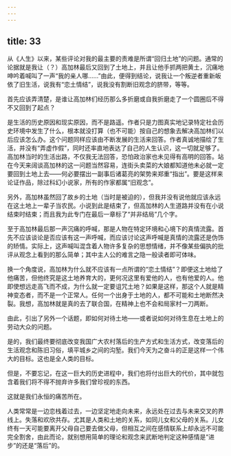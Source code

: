```yaml
---
---
---
```

title: 33
---




从《人生》以来，某些评论对我的最主要的责难是所谓“回归土地”的问题。通常的论据就是我让（？）高加林最后又回到了土地上，并且让他手抓两把黄土，沉痛地呻吟着喊叫了一声“我的亲人哪……”由此，便得到结论，说我让一个叛逆者重新皈依了旧生活，说我有“恋土情结”，说我没有割断旧观念的脐带，等等。

首先应该弄清楚，是谁让高加林们经历那么多折磨或自我折磨走了一个圆圈后不得不又回到了起点？

是生活的历史原因和现实原因，而不是路遥。作者只是力图真实地记录特定社会历史环境中发生了什么，根本就没打算（也不可能）按自己的想象去解决高加林们以后应该怎么办。这个问题同样应该由不断发展的生活来回答。作者真诚地描绘了生活，并没有“弄虚作假”，同时还率直地表达了自己的人生认识，这一切就足够了。高加林当时的生活出路，不仅我无法回答，恐怕政治家也未见得有高明的回答。站在今天来阔谈高加林的这一问题当然容易，连街头卖菜的大娘都知道他未必就一定要回到土地上去——何必要摆出一副事后诸葛亮的架势来郑重“指出”。要是这样来论证作品，除过科幻小说家，所有的作家都属“旧观念”。

另外，高加林虽然回了故乡的土地（当时是被迫的），但我并没有说他就应该永远在这土地上一辈子当农民。小说到此是结束了，但高加林的人生道路并没有在小说结束时结束；而且我为此专门在最后一章标了“并非结局”几个字。

至于高加林最后那一声沉痛的呼喊，那是人物在特定环境和心境下的真情流露。首先不应该谈论是否应该有这一声呼喊，而应该讨论这声呼喊是真情的流露还是伪饰的矫情。实际上，这声喊叫混含着人物许多复杂的思想情绪，并不像某些偏执的批评从观念上看到的那么简单；其中主人公的难言之隐一般读者即可体味。

换一个角度说，高加林为什么就不应该有一点所谓的“恋土情结”？即便这土地给了他痛苦，但他终究是这土地养育大的，更何况这里有爱他的人，也有他爱的人。他即使想远走高飞而不成，为什么就一定要诅咒土地？如果是这样，那这个人就是精神变态者，而不是一个正常人。任何一个出身于土地的人，都不可能和土地断然决裂。我想，高加林就是真的去了联合国，在精神上也不会和局家村一刀两断。

由此，引出了另外一个话题，即如何对待土地——或者说如何对待生息在土地上的劳动大众的问题。

是的，我们最终要彻底改变我国广大农村落后的生产方式和生活方式，改变落后的生活观念和陈旧习俗，填平城乡之间的沟堑。我们今天为之奋斗的正是这样一个伟大的目标。这也是全人类的目标。

但是，不要忘记，在这一巨大的历史进程中，我们也将付出巨大的代价，其中就包含着我们将不得不抛弃许多我们曾珍视的东西。

这就是我们永恒的痛苦所在。

人类常常是一边恋栈着过去，一边坚定地走向未来，永远处在过去与未来交叉的界线上。失落和欢欣共存。尤其是人类和土地的关系，如同儿女和父母的关系。儿女终有一天可能要离开父母自己要去做父母，但相互之间在感情联系上却永远不可能完全割舍，由此而论，就别想用简单的理论和观念来武断地判定这种感情是“进步”的还是“落后”的。
